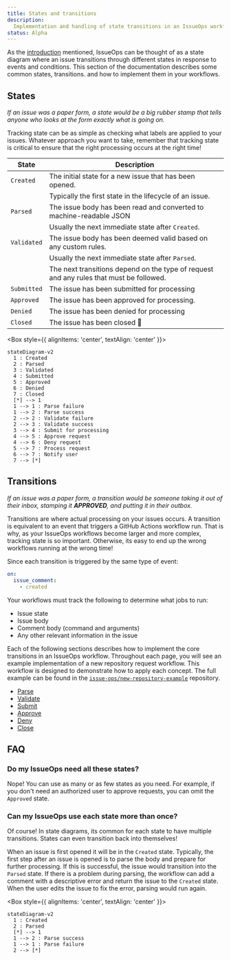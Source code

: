 ```yaml
---
title: States and transitions
description:
  Implementation and handling of state transitions in an IssueOps workflow
status: Alpha
---
```



As the [introduction](/introduction) mentioned, IssueOps can be thought of as a
state diagram where an issue transitions through different states in response to
events and conditions. This section of the documentation describes some common
states, transitions. and how to implement them in your workflows.

## States

_If an issue was a paper form, a state would be a big rubber stamp that tells
anyone who looks at the form exactly what is going on._

Tracking state can be as simple as checking what labels are applied to your
issues. Whatever approach you want to take, remember that tracking state is
critical to ensure that the right processing occurs at the right time!

| State       | Description                                                                             |
| ----------- | --------------------------------------------------------------------------------------- |
| `Created`   | The initial state for a new issue that has been opened.                                 |
|             | Typically the first state in the lifecycle of an issue.                                 |
| `Parsed`    | The issue body has been read and converted to machine-readable JSON                     |
|             | Usually the next immediate state after `Created`.                                       |
| `Validated` | The issue body has been deemed valid based on any custom rules.                         |
|             | Usually the next immediate state after `Parsed`.                                        |
|             | The next transitions depend on the type of request and any rules that must be followed. |
| `Submitted` | The issue has been submitted for processing                                             |
| `Approved`  | The issue has been approved for processing.                                             |
| `Denied`    | The issue has been denied for processing                                                |
| `Closed`    | The issue has been closed :tada:                                                        |

<Box style={{ alignItems: 'center', textAlign: 'center' }}>

```mermaid
stateDiagram-v2
  1 : Created
  2 : Parsed
  3 : Validated
  4 : Submitted
  5 : Approved
  6 : Denied
  7 : Closed
  [*] --> 1
  1 --> 1 : Parse failure
  1 --> 2 : Parse success
  2 --> 2 : Validate failure
  2 --> 3 : Validate success
  3 --> 4 : Submit for processing
  4 --> 5 : Approve request
  4 --> 6 : Deny request
  5 --> 7 : Process request
  6 --> 7 : Notify user
  7 --> [*]
```

</Box>

## Transitions

_If an issue was a paper form, a transition would be someone taking it out of
their inbox, stamping it **APPROVED**, and putting it in their outbox._

Transitions are where actual processing on your issues occurs. A transition is
equivalent to an event that triggers a GitHub Actions workflow run. That is why,
as your IssueOps workflows become larger and more complex, tracking state is so
important. Otherwise, its easy to end up the wrong workflows running at the
wrong time!

Since each transition is triggered by the same type of event:

```yaml
on:
  issue_comment:
    - created
```

Your workflows must track the following to determine what jobs to run:

- Issue state
- Issue body
- Comment body (command and arguments)
- Any other relevant information in the issue

Each of the following sections describes how to implement the core transitions
in an IssueOps workflow. Throughout each page, you will see an example
implementation of a new repository request workflow. This workflow is designed
to demonstrate how to apply each concept. The full example can be found in the
[`issue-ops/new-repository-example`](https://github.com/issue-ops/new-repository-example)
repository.

- [Parse](/states-and-transitions/parse)
- [Validate](/states-and-transitions/validate)
- [Submit](/states-and-transitions/submit)
- [Approve](/states-and-transitions/approve)
- [Deny](/states-and-transitions/deny)
- [Close](/states-and-transitions/close)

## FAQ

### Do my IssueOps need all these states?

Nope! You can use as many or as few states as you need. For example, if you
don't need an authorized user to approve requests, you can omit the `Approved`
state.

### Can my IssueOps use each state more than once?

Of course! In state diagrams, its common for each state to have multiple
transitions. States can even transition back into themselves!

When an issue is first opened it will be in the `Created` state. Typically, the
first step after an issue is opened is to parse the body and prepare for further
processing. If this is successful, the issue would transition into the `Parsed`
state. If there is a problem during parsing, the workflow can add a comment with
a descriptive error and return the issue to the `Created` state. When the user
edits the issue to fix the error, parsing would run again.

<Box style={{ alignItems: 'center', textAlign: 'center' }}>

```mermaid
stateDiagram-v2
  1 : Created
  2 : Parsed
  [*] --> 1
  1 --> 2 : Parse success
  1 --> 1 : Parse failure
  2 --> [*]
```

</Box>

